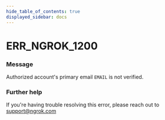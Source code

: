 ```yaml
---
hide_table_of_contents: true
displayed_sidebar: docs
---
```



# ERR_NGROK_1200

### Message

Authorized account's primary email `EMAIL` is not verified.

<ErrorDetails error="err_ngrok_1200" />

### Further help

If you're having trouble resolving this error, please reach out to [support@ngrok.com](mailto:support@ngrok.com?subject=Help%20with%20ERR_NGROK_1200)
